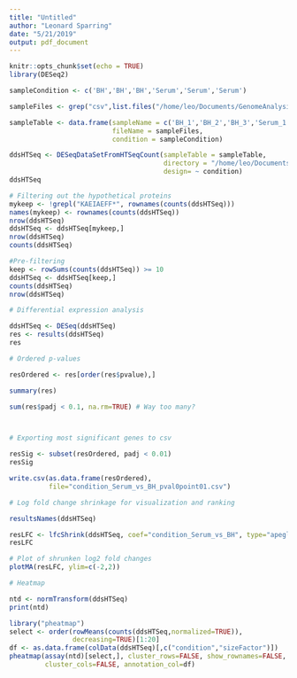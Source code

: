```yaml
---
title: "Untitled"
author: "Leonard Sparring"
date: "5/21/2019"
output: pdf_document
---
```


```r
knitr::opts_chunk$set(echo = TRUE)
library(DESeq2)
```



```r

sampleCondition <- c('BH','BH','BH','Serum','Serum','Serum')

sampleFiles <- grep("csv",list.files("/home/leo/Documents/GenomeAnalysis/GenomeAnalysis/genome_analysis/analyses/190516_htseq_count_data/"),value=TRUE)

sampleTable <- data.frame(sampleName = c('BH_1','BH_2','BH_3','Serum_1','Serum_2','Serum_3'),
                          fileName = sampleFiles,
                          condition = sampleCondition)

ddsHTSeq <- DESeqDataSetFromHTSeqCount(sampleTable = sampleTable,
                                       directory = "/home/leo/Documents/GenomeAnalysis/GenomeAnalysis/genome_analysis/analyses/190516_htseq_count_data",
                                       design= ~ condition)
ddsHTSeq

```

```r
# Filtering out the hypothetical proteins
mykeep <- !grepl("KAEIAEFF*", rownames(counts(ddsHTSeq)))
names(mykeep) <- rownames(counts(ddsHTSeq))
nrow(ddsHTSeq)
ddsHTSeq <- ddsHTSeq[mykeep,]
nrow(ddsHTSeq)
counts(ddsHTSeq)

#Pre-filtering
keep <- rowSums(counts(ddsHTSeq)) >= 10
ddsHTSeq <- ddsHTSeq[keep,]
counts(ddsHTSeq)
nrow(ddsHTSeq)


```
```r

# Differential expression analysis

ddsHTSeq <- DESeq(ddsHTSeq)
res <- results(ddsHTSeq)
res
```

```r
# Ordered p-values

resOrdered <- res[order(res$pvalue),]

summary(res)

sum(res$padj < 0.1, na.rm=TRUE) # Way too many?




```

```r

# Exporting most significant genes to csv

resSig <- subset(resOrdered, padj < 0.01)
resSig

write.csv(as.data.frame(resOrdered), 
          file="condition_Serum_vs_BH_pval0point01.csv")

```


```r
# Log fold change shrinkage for visualization and ranking

resultsNames(ddsHTSeq)

resLFC <- lfcShrink(ddsHTSeq, coef="condition_Serum_vs_BH", type="apeglm")
resLFC

```

```r

# Plot of shrunken log2 fold changes
plotMA(resLFC, ylim=c(-2,2))

```


```r
# Heatmap

ntd <- normTransform(ddsHTSeq)
print(ntd)

library("pheatmap")
select <- order(rowMeans(counts(ddsHTSeq,normalized=TRUE)),
                decreasing=TRUE)[1:20]
df <- as.data.frame(colData(ddsHTSeq)[,c("condition","sizeFactor")])
pheatmap(assay(ntd)[select,], cluster_rows=FALSE, show_rownames=FALSE,
         cluster_cols=FALSE, annotation_col=df)
```


